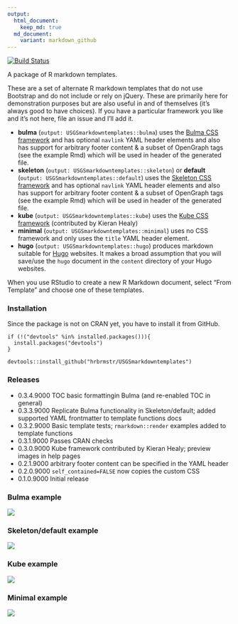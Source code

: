 ```yaml
---
output:
  html_document:
    keep_md: true
  md_document:
    variant: markdown_github
---
```

[![Build Status](https://travis-ci.org/hrbrmstr/USGSmarkdowntemplates.svg)](https://travis-ci.org/hrbrmstr/USGSmarkdowntemplates)

A package of R markdown templates.

These are a set of alternate R markdown templates that do not use Bootstrap and do not include or rely on jQuery. These are primarily here for demonstration purposes but are also useful in and of themselves (it's always good to have choices). If you have a particular framework you like and it's not here, file an issue and I'll add it.

- **bulma** (`output: USGSmarkdowntemplates::bulma`) uses the [Bulma CSS framework](http://bulma.io) and has optional `navlink` YAML header elements and also has support for arbitrary footer content & a subset of OpenGraph tags (see the example Rmd) which will be used in header of the generated file.
- **skeleton** (`output: USGSmarkdowntemplates::skeleton`) or **default** (`output: USGSmarkdowntemplates::default`) uses the [Skeleton CSS framework](http://getskeleton.com) and has optional `navlink` YAML header elements and also has support for arbitrary footer content & a subset of OpenGraph tags (see the example Rmd) which will be used in header of the generated file.
- **kube** (`output: USGSmarkdowntemplates::kube`) uses the [Kube CSS framework](https://imperavi.com/kube/) (contributed by Kieran Healy)
- **minimal** (`output: USGSmarkdowntemplates::minimal`) uses no CSS framework and only uses the `title` YAML header element.
- **hugo** (`output: USGSmarkdowntemplates::hugo`) produces markdown suitable for [Hugo](https://gohugo.io/) websites. It makes a broad assumption that you will save/use the `hugo` document in the `content` directory of your Hugo websites. 

When you use RStudio to create a new R Markdown document, select "From Template" and choose one of these templates.

### Installation

Since the package is not on CRAN yet, you have to install it from GitHub.

```
if (!("devtools" %in% installed.packages())){
  install.packages("devtools")
}

devtools::install_github("hrbrmstr/USGSmarkdowntemplates")
```

### Releases

- 0.3.4.9000 TOC basic formattingin Bulma (and re-enabled TOC in general)
- 0.3.3.9000 Replicate Bulma functionality in Skeleton/default; added supported YAML frontmatter to template functions docs
- 0.3.2.9000 Basic template tests; `rmarkdown::render` examples added to template functions
- 0.3.1.9000 Passes CRAN checks
- 0.3.0.9000 Kube framework contributed by Kieran Healy; preview images in help pages
- 0.2.1.9000 arbitrary footer content can be specified in the YAML header
- 0.2.0.9000 `self_contained=FALSE` now copies the custom CSS
- 0.1.0.9000 Initial release

### Bulma example

![](./man/figures/bulma.png)

### Skeleton/default example

![](./man/figures/skeleton.png)

### Kube example

![](./man/figures/kube.png)

### Minimal example

![](./man/figures/minimal.png)

